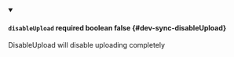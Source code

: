 
<details className="config-field" data-expandable="false" open>
<summary>

#### `disableUpload` <span className="config-field-required" data-required="false">required</span> <span className="config-field-type">boolean</span> <span className="config-field-default">false</span> <span className="config-field-enum"></span> {#dev-sync-disableUpload}

DisableUpload will disable uploading completely

</summary>



</details>
